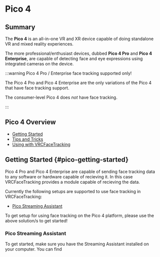 # Pico 4

## Summary

The **Pico 4** is an all-in-one VR and XR device capable of 
doing standalone VR and mixed reality experiences. 

The more professional/enthusiast devices, dubbed **Pico 4 Pro** 
and **Pico 4 Enterprise**, are capable of detecting face and 
eye expressions using integrated cameras on the device.

:::warning Pico 4 Pro / Enterprise face tracking supported only!

The Pico 4 Pro and Pico 4 Enterprise are the only 
variations of the Pico 4 that have face tracking support. 

The consumer-level Pico 4 does *not* have face tracking.

:::

## Pico 4 Overview

* [Getting Started](#pico-getting-started)
* [Tips and Tricks](#pico-tips)
* [Using with VRCFaceTracking](#pico-modules)

## Getting Started {#pico-getting-started}

Pico 4 Pro and Pico 4 Enterprise are capable of sending 
face tracking data to any software or hardware capable of 
recieving it. In this case VRCFaceTracking provides a module 
capable of recieving the data.

Currently the following setups are supported to use face tracking in 
VRCFaceTracking:

* [Pico Streaming Assistant](#pico-streaming-assistant)

To get setup for using face tracking on the Pico 4 platform, please use 
the above solution/s to get started!

### Pico Streaming Assistant

To get started, make sure you have the Streaming Assistant installed on your 
computer. You can find